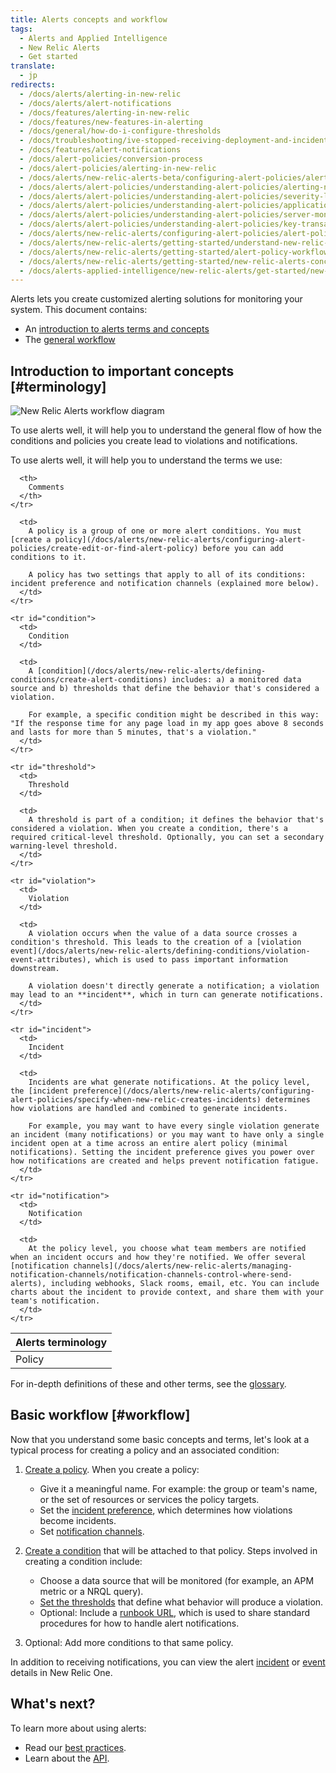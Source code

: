 ```yaml
---
title: Alerts concepts and workflow
tags:
  - Alerts and Applied Intelligence
  - New Relic Alerts
  - Get started
translate:
  - jp
redirects:
  - /docs/alerts/alerting-in-new-relic
  - /docs/alerts/alert-notifications
  - /docs/features/alerting-in-new-relic
  - /docs/features/new-features-in-alerting
  - /docs/general/how-do-i-configure-thresholds
  - /docs/troubleshooting/ive-stopped-receiving-deployment-and-incident-messages-in-campfire
  - /docs/features/alert-notifications
  - /docs/alert-policies/conversion-process
  - /docs/alert-policies/alerting-in-new-relic
  - /docs/alerts/new-relic-alerts-beta/configuring-alert-policies/alert-policy-workflow
  - /docs/alerts/alert-policies/understanding-alert-policies/alerting-new-relic
  - /docs/alerts/alert-policies/understanding-alert-policies/severity-levels-alert-conditions
  - /docs/alerts/alert-policies/understanding-alert-policies/application-monitor-alerting
  - /docs/alerts/alert-policies/understanding-alert-policies/server-monitor-alerting
  - /docs/alerts/alert-policies/understanding-alert-policies/key-transaction-alerting
  - /docs/alerts/new-relic-alerts/configuring-alert-policies/alert-policy-workflow
  - /docs/alerts/new-relic-alerts/getting-started/understand-new-relic-alerts-workflow
  - /docs/alerts/new-relic-alerts/getting-started/alert-policy-workflow
  - /docs/alerts/new-relic-alerts/getting-started/new-relic-alerts-concepts-workflow
  - /docs/alerts-applied-intelligence/new-relic-alerts/get-started/new-relic-alerts-concepts-workflow
---
```


Alerts lets you create customized alerting solutions for monitoring your system. This document contains:

* An [introduction to alerts terms and concepts](#terminology)
* The [general workflow](#workflow)

## Introduction to important concepts [#terminology]

![New Relic Alerts workflow diagram](./images/new-relic-alert-creation-workflow-diagram.png "new-relic-alert-creation-workflow-diagram.png")

<figcaption>
  To use alerts well, it will help you to understand the general flow of how the conditions and policies you create lead to violations and notifications.
</figcaption>

To use alerts well, it will help you to understand the terms we use:

<table>
  <thead>
    <tr>
      <th style={{ width: "150px" }}>
        Alerts terminology
      </th>

      <th>
        Comments
      </th>
    </tr>
  </thead>

  <tbody>
    <tr id="policy">
      <td>
        Policy
      </td>

      <td>
        A policy is a group of one or more alert conditions. You must [create a policy](/docs/alerts/new-relic-alerts/configuring-alert-policies/create-edit-or-find-alert-policy) before you can add conditions to it.

        A policy has two settings that apply to all of its conditions: incident preference and notification channels (explained more below).
      </td>
    </tr>

    <tr id="condition">
      <td>
        Condition
      </td>

      <td>
        A [condition](/docs/alerts/new-relic-alerts/defining-conditions/create-alert-conditions) includes: a) a monitored data source and b) thresholds that define the behavior that's considered a violation.

        For example, a specific condition might be described in this way: "If the response time for any page load in my app goes above 8 seconds and lasts for more than 5 minutes, that's a violation."
      </td>
    </tr>

    <tr id="threshold">
      <td>
        Threshold
      </td>

      <td>
        A threshold is part of a condition; it defines the behavior that's considered a violation. When you create a condition, there's a required critical-level threshold. Optionally, you can set a secondary warning-level threshold.
      </td>
    </tr>

    <tr id="violation">
      <td>
        Violation
      </td>

      <td>
        A violation occurs when the value of a data source crosses a condition's threshold. This leads to the creation of a [violation event](/docs/alerts/new-relic-alerts/defining-conditions/violation-event-attributes), which is used to pass important information downstream.

        A violation doesn't directly generate a notification; a violation may lead to an **incident**, which in turn can generate notifications.
      </td>
    </tr>

    <tr id="incident">
      <td>
        Incident
      </td>

      <td>
        Incidents are what generate notifications. At the policy level, the [incident preference](/docs/alerts/new-relic-alerts/configuring-alert-policies/specify-when-new-relic-creates-incidents) determines how violations are handled and combined to generate incidents.

        For example, you may want to have every single violation generate an incident (many notifications) or you may want to have only a single incident open at a time across an entire alert policy (minimal notifications). Setting the incident preference gives you power over how notifications are created and helps prevent notification fatigue.
      </td>
    </tr>

    <tr id="notification">
      <td>
        Notification
      </td>

      <td>
        At the policy level, you choose what team members are notified when an incident occurs and how they're notified. We offer several [notification channels](/docs/alerts/new-relic-alerts/managing-notification-channels/notification-channels-control-where-send-alerts), including webhooks, Slack rooms, email, etc. You can include charts about the incident to provide context, and share them with your team's notification.
      </td>
    </tr>
  </tbody>
</table>

For in-depth definitions of these and other terms, see the [glossary](/docs/using-new-relic/welcome-new-relic/getting-started/glossary).

## Basic workflow [#workflow]

Now that you understand some basic concepts and terms, let's look at a typical process for creating a policy and an associated condition:

1. [Create a policy](/docs/alerts/new-relic-alerts/configuring-alert-policies/create-or-rename-alert-policy). When you create a policy:
   * Give it a meaningful name. For example: the group or team's name, or the set of resources or services the policy targets.
   * Set the [incident preference](/docs/alerts/new-relic-alerts/configuring-alert-policies/specify-when-new-relic-creates-incidents), which determines how violations become incidents.
   * Set [notification channels](/docs/alerts/new-relic-alerts-beta/managing-notification-channels/notification-channels-controlling-where-send-alerts).
2. [Create a condition](/docs/alerts/new-relic-alerts/defining-conditions/define-alert-conditions) that will be attached to that policy. Steps involved in creating a condition include:

   * Choose a data source that will be monitored (for example, an APM metric or a NRQL query).
   * [Set the thresholds](/docs/alerts/new-relic-alerts/defining-conditions/set-thresholds-alert-condition) that define what behavior will produce a violation.
   * Optional: Include a [runbook URL](/docs/alerts/new-relic-alerts-beta/reviewing-alert-incidents/provide-runbook-instructions-alerts), which is used to share standard procedures for how to handle alert notifications.
3. Optional: Add more conditions to that same policy.

In addition to receiving notifications, you can view the alert [incident](/docs/accounts-partnerships/education/getting-started-new-relic/glossary#alert-incident) or [event](/docs/alerts/new-relic-alerts/reviewing-alert-incidents/view-events-their-products) details in New Relic One.

## What's next?

To learn more about using alerts:

* Read our [best practices](/docs/alerts/new-relic-alerts/getting-started/best-practices-alert-policies).
* Learn about the [API](/docs/alerts/rest-api-alerts/new-relic-alerts-rest-api/rest-api-calls-new-relic-alerts).
